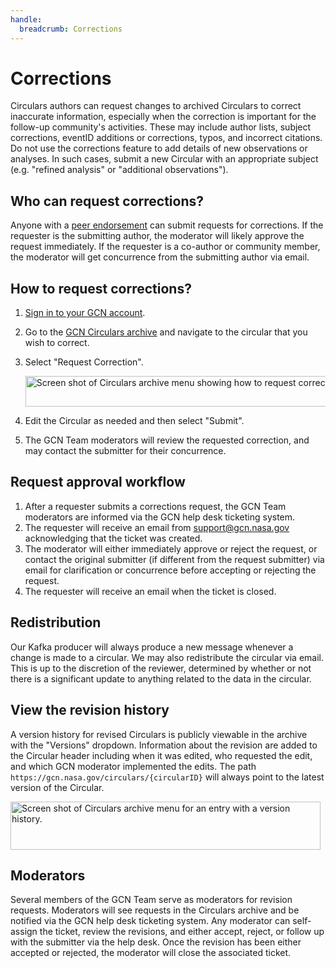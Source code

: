 ```yaml
---
handle:
  breadcrumb: Corrections
---
```



# Corrections

Circulars authors can request changes to archived Circulars to correct inaccurate information, especially when the correction is important for the follow-up community's activities. These may include author lists, subject corrections, eventID additions or corrections, typos, and incorrect citations. Do not use the corrections feature to add details of new observations or analyses. In such cases, submit a new Circular with an appropriate subject (e.g. "refined analysis" or "additional observations").

## Who can request corrections?

Anyone with a [peer endorsement](/docs/circulars/submitting#to-request-a-peer-endorsement) can submit requests for corrections. If the requester is the submitting author, the moderator will likely approve the request immediately. If the requester is a co-author or community member, the moderator will get concurrence from the submitting author via email.

## How to request corrections?

1. [Sign in to your GCN account](/login).
2. Go to the [GCN Circulars archive](/circulars) and navigate to the circular that you wish to correct.
3. Select "Request Correction".

   <img
     src={requestButtonScreenshot}
     alt="Screen shot of Circulars archive menu showing how to request corrections."
     width="530"
     height="49"
     className="height-auto"
   />

4. Edit the Circular as needed and then select "Submit".
5. The GCN Team moderators will review the requested correction, and may contact the submitter for their concurrence.

## Request approval workflow

1. After a requester submits a corrections request, the GCN Team moderators are informed via the GCN help desk ticketing system.
2. The requester will receive an email from support@gcn.nasa.gov acknowledging that the ticket was created.
3. The moderator will either immediately approve or reject the request, or contact the original submitter (if different from the request submitter) via email for clarification or concurrence before accepting or rejecting the request.
4. The requester will receive an email when the ticket is closed.

## Redistribution

Our Kafka producer will always produce a new message whenever a change is made to a circular. We may also redistribute the circular via email. This is up to the discretion of the reviewer, determined by whether or not there is a significant update to anything related to the data in the circular.

## View the revision history

A version history for revised Circulars is publicly viewable in the archive with the "Versions" dropdown. Information about the revision are added to the Circular header including when it was edited, who requested the edit, and which GCN moderator implemented the edits. The path `https://gcn.nasa.gov/circulars/{circularID}` will always point to the latest version of the Circular.

<img
  src={versionButtonScreenshot}
  alt="Screen shot of Circulars archive menu for an entry with a version history."
  width="496"
  height="77"
  className="height-auto"
/>

## Moderators

Several members of the GCN Team serve as moderators for revision requests. Moderators will see requests in the Circulars archive and be notified via the GCN help desk ticketing system. Any moderator can self-assign the ticket, review the revisions, and either accept, reject, or follow up with the submitter via the help desk. Once the revision has been either accepted or rejected, the moderator will close the associated ticket.
